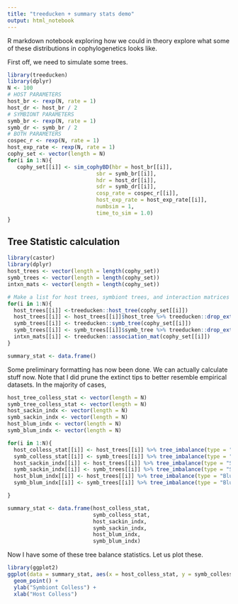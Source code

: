 ```yaml
---
title: "treeducken + summary stats demo"
output: html_notebook
---
```


R markdown notebook exploring how we could in theory explore what some of these distributions
in cophylogenetics looks like.

First off, we need to simulate some trees.

```r
library(treeducken)
library(dplyr)
N <- 100
# HOST PARAMETERS
host_br <- rexp(N, rate = 1)
host_dr <- host_br / 2
# SYMBIONT PARAMETERS
symb_br <- rexp(N, rate = 1)
symb_dr <- symb_br / 2
# BOTH PARAMETERS
cospec_r <- rexp(N, rate = 1)
host_exp_rate <- rexp(N, rate = 1)
cophy_set <- vector(length = N)
for(i in 1:N){
   cophy_set[[i]] <- sim_cophyBD(hbr = host_br[[i]],
                            sbr = symb_br[[i]],
                            hdr = host_dr[[i]],
                            sdr = symb_dr[[i]],
                            cosp_rate = cospec_r[[i]],
                            host_exp_rate = host_exp_rate[[i]],
                            numbsim = 1,
                            time_to_sim = 1.0)
}
```


## Tree Statistic calculation


```r
library(castor)
library(dplyr)
host_trees <- vector(length = length(cophy_set))
symb_trees <- vector(length = length(cophy_set))
intxn_mats <- vector(length = length(cophy_set))

# Make a list for host trees, symbiont trees, and interaction matrices
for(i in 1:N){
  host_trees[[i]] <-treeducken::host_tree(cophy_set[[i]]) 
  host_trees[[i]] <- host_trees[[i]]$host_tree %>% treeducken::drop_extinct()
  symb_trees[[i]] <- treeducken::symb_tree(cophy_set[[i]]) 
  symb_trees[[i]] <- symb_trees[[i]]$symb_tree %>% treeducken::drop_extinct()
  intxn_mats[[i]] <- treeducken::association_mat(cophy_set[[i]]) 
}

summary_stat <- data.frame()
```


Some preliminary formatting has now been done. We can actually calculate stuff now. Note that I did prune the extinct tips to better resemble empirical datasets. In the majority of cases, 

```r
host_tree_colless_stat <- vector(length = N)
symb_tree_colless_stat <- vector(length = N)
host_sackin_indx <- vector(length = N)
symb_sackin_indx <- vector(length = N)
host_blum_indx <- vector(length = N)
symb_blum_indx <- vector(length = N)

for(i in 1:N){
  host_colless_stat[[i]] <- host_trees[[i]] %>% tree_imbalance(type = "Colless")
  symb_colless_stat[[i]] <- symb_trees[[i]] %>% tree_imbalance(type = "Colless")
  host_sackin_indx[[i]] <- host_trees[[i]] %>% tree_imbalance(type = "Sackin")
  symb_sackin_indx[[i]] <- symb_trees[[i]] %>% tree_imbalance(type = "Sackin")
  host_blum_indx[[i]] <- host_trees[[i]] %>% tree_imbalance(type = "Blum")
  symb_blum_indx[[i]] <- symb_trees[[i]] %>% tree_imbalance(type = "Blum")

}

summary_stat <- data.frame(host_colless_stat, 
                           symb_colless_stat, 
                           host_sackin_indx, 
                           symb_sackin_indx,
                           host_blum_indx,
                           symb_blum_indx)
```

Now I have some of these tree balance statistics. Let us plot these.


```r
library(ggplot2)
ggplot(data = summary_stat, aes(x = host_colless_stat, y = symb_colless_stat)) + 
  geom_point() +
  ylab("Symbiont Colless") + 
  xlab("Host Colless")
```